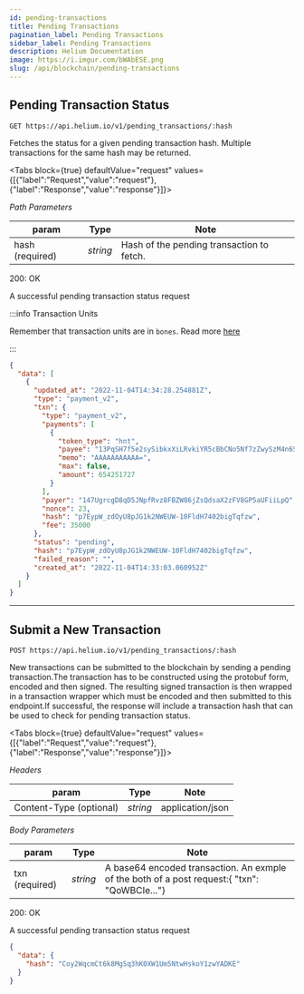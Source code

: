 ```yaml
---
id: pending-transactions
title: Pending Transactions
pagination_label: Pending Transactions
sidebar_label: Pending Transactions
description: Helium Documentation
image: https://i.imgur.com/bWAbESE.png
slug: /api/blockchain/pending-transactions
---
```



## Pending Transaction Status

```
GET https://api.helium.io/v1/pending_transactions/:hash
```

Fetches the status for a given pending transaction hash. Multiple transactions for the same hash may
be returned.

<Tabs
  block={true}
  defaultValue="request"
  values={[{"label":"Request","value":"request"},{"label":"Response","value":"response"}]}>
<TabItem value="request">

_Path Parameters_

| param           | Type     | Note                                      |
| --------------- | -------- | ----------------------------------------- |
| hash (required) | _string_ | Hash of the pending transaction to fetch. |

</TabItem>
<TabItem value="response">

200: OK

A successful pending transaction status request

:::info Transaction Units

Remember that transaction units are in `bones`. Read more
[here](/api/blockchain/introduction/#transaction-units)

:::

```json
{
  "data": [
    {
      "updated_at": "2022-11-04T14:34:28.254881Z",
      "type": "payment_v2",
      "txn": {
        "type": "payment_v2",
        "payments": [
          {
            "token_type": "hnt",
            "payee": "13PqSH7f5e2sySibkxXiLRvkiYR5cBbCNo5Nf7zZwySzM4n6S5S",
            "memo": "AAAAAAAAAAA=",
            "max": false,
            "amount": 654251727
          }
        ],
        "payer": "147UgrcgD8qD5JNpfRvz8FBZW86jZsQdsaX2zFV8GP5aUFiiLpQ",
        "nonce": 23,
        "hash": "p7EypW_zdOyU8pJG1k2NWEUW-10FldH7402bigTqfzw",
        "fee": 35000
      },
      "status": "pending",
      "hash": "p7EypW_zdOyU8pJG1k2NWEUW-10FldH7402bigTqfzw",
      "failed_reason": "",
      "created_at": "2022-11-04T14:33:03.060952Z"
    }
  ]
}
```

</TabItem>
</Tabs>

---

## Submit a New Transaction

```
POST https://api.helium.io/v1/pending_transactions/:hash
```

New transactions can be submitted to the blockchain by sending a pending transaction.The transaction
has to be constructed using the protobuf form, encoded and then signed. The resulting signed
transaction is then wrapped in a transaction wrapper which must be encoded and then submitted to
this endpoint.If successful, the response will include a transaction hash that can be used to check
for pending transaction status.

<Tabs
  block={true}
  defaultValue="request"
  values={[{"label":"Request","value":"request"},{"label":"Response","value":"response"}]}>
<TabItem value="request">

_Headers_

| param                   | Type     | Note             |
| ----------------------- | -------- | ---------------- |
| Content-Type (optional) | _string_ | application/json |

_Body Parameters_

| param          | Type     | Note                                                                                         |
| -------------- | -------- | -------------------------------------------------------------------------------------------- |
| txn (required) | _string_ | A base64 encoded transaction. An exmple of the both of a post request:{ "txn": "QoWBCIe..."} |

</TabItem>
<TabItem value="response">

200: OK

A successful pending transaction status request

```json
{
  "data": {
    "hash": "Coy2WqcmCt6k8MgSq3hK0XW1Um5NtwHskoY1zwYADKE"
  }
}
```

</TabItem>
</Tabs>
